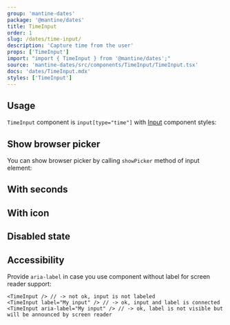 ```yaml
---
group: 'mantine-dates'
package: '@mantine/dates'
title: TimeInput
order: 1
slug: /dates/time-input/
description: 'Capture time from the user'
props: ['TimeInput']
import: "import { TimeInput } from '@mantine/dates';"
source: 'mantine-dates/src/components/TimeInput/TimeInput.tsx'
docs: 'dates/TimeInput.mdx'
styles: ['TimeInput']
---
```



## Usage

`TimeInput` component is `input[type="time"]` with [Input](/core/input/) component styles:

<Demo data={TimeInputDemos.configurator} />

## Show browser picker

You can show browser picker by calling `showPicker` method of input element:

<Demo data={TimeInputDemos.picker} />

## With seconds

<Demo data={TimeInputDemos.withSeconds} />

## With icon

<Demo data={TimeInputDemos.icon} />

## Disabled state

<Demo data={TimeInputDemos.disabled} />

## Accessibility

Provide `aria-label` in case you use component without label for screen reader support:

```tsx
<TimeInput /> // -> not ok, input is not labeled
<TimeInput label="My input" /> // -> ok, input and label is connected
<TimeInput aria-label="My input" /> // -> ok, label is not visible but will be announced by screen reader
```
